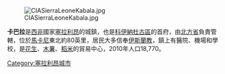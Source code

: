 {{Infobox settlement
<!--See the Table at Infobox Settlement for all fields and descriptions of usage-->
<!-- Basic info  ---------------->
|name             =卡巴拉
|native_name            =  <!-- for cities whose native name is not in English -->
|nickname               = 
|settlement_type        = <!--For Town or Village (Leave blank for the default City)-->
|motto                  =
<!-- images and maps  ----------->
|image_skyline          = All Peoples Congress political rally Sierra Leone 1968-1.jpg
|imagesize              = 350px
|image_caption          = 
|image_flag             = 
|flag_size              =
|image_seal             = 
|seal_size              =
|image_shield           = 
|shield_size            =
|image_blank_emblem     = 
|blank_emblem_type      =
|blank_emblem_size      =
|image_map              = 
|mapsize                = 
|map_caption            = 
|image_map1             = 
|mapsize1               = 
|map_caption1           = 
|image_dot_map          =
|dot_mapsize            =
|dot_map_caption        =
|dot_x =  |dot_y =
|pushpin_map            = Sierra Leone <!-- the name of a location map as per http://en.wikipedia.org/wiki/Template:Location_map -->
|pushpin_label_position =bottom
|pushpin_map_caption    =
|pushpin_mapsize=300
<!-- Location ------------------>
|coordinates_region     = SL
|subdivision_type       = 國家
|subdivision_name       = {{flag|Sierra Leone}}
|subdivision_type1      = 省
|subdivision_name1      = [[北方省_(塞拉利昂)|北方省]]
|subdivision_type2      = 區
|subdivision_name2      = [[科伊納杜古區|科伊納杜古區]]
|subdivision_type3      = 
|subdivision_name3      = 
|subdivision_type4      = 
|subdivision_name4      =
<!-- Politics ----------------->
|government_footnotes   =
|government_type        =
|leader_title = 
|leader_name = 
|leader_title1          =  <!-- for places with, say, both a mayor and a city manager -->
|leader_name1           =
|leader_title2          =
|leader_name2           =
|leader_title3          =
|leader_name3           =
|leader_title4          =
|leader_name4           =
|established_title      =  <!-- Settled -->
|established_date       = 
|established_title2     =  <!-- Incorporated (town) -->
|established_date2      = 
|established_title3     =  <!-- Incorporated (city) -->
|established_date3      =
<!-- Area    --------------------->
|area_magnitude         = 
|unit_pref                =Imperial <!--Enter: Imperial, if Imperial (metric) is desired-->
|area_footnotes           =
|area_total_km2           = 
|area_land_km2            = <!--See table @ Template:Infobox Settlement for details on automatic unit conversion-->
|area_water_km2           =
|area_total_sq_mi         =
|area_land_sq_mi          =
|area_water_sq_mi         =
|area_water_percent       =
|area_urban_km2           =
|area_urban_sq_mi         =
|area_metro_km2           =
|area_metro_sq_mi         =
|area_blank1_title        =
|area_blank1_km2          =
|area_blank1_sq_mi        =
<!-- Population   ----------------------->
|population_as_of               =2010
|population_footnotes           =
|population_note                =
|population_total               =18,770
|population_density_km2         =
|population_density_sq_mi       =
|population_metro               =
|population_density_metro_km2   =
|population_density_metro_sq_mi =
|population_urban               =
|population_density_urban_km2   =
|population_density_urban_sq_mi =
|population_blank1_title        =Ethnicities
|population_blank1              =
|population_blank2_title        =Religions
|population_blank2              =
|population_density_blank1_km2 =   
|population_density_blank1_sq_mi =
<!-- General information  --------------->
|timezone               = GMT
|utc_offset             = -5
|timezone_DST           = 
|utc_offset_DST         = 
|latd=9 |latm=35|lats= |latNS=N
|longd=11|longm=33|longs=|longEW=W
|elevation_footnotes    =  <!--for references: use <ref> tags-->
|elevation_m            = 
|elevation_ft           =
<!-- Area/postal codes & others -------->
|postal_code_type       =  <!-- enter ZIP code, Postcode, Post code, Postal code... -->
|postal_code            =
|area_code              =
|blank_name             =
|blank_info             =
|blank1_name            =
|blank1_info            =
|website                = 
|footnotes              = 
}} 

[[Image:CIASierraLeoneKabala.jpg|thumb]]

'''卡巴拉'''是[[西非|西非]]國家[[塞拉利昂|塞拉利昂]]的城鎮，也是[[科伊納杜古區|科伊納杜古區]]的首府，由[[北方省_(塞拉利昂)|北方省]]負責管轄，位於[[馬卡尼|馬卡尼]]東北約80英里，居民大多信奉[[伊斯蘭教|伊斯蘭教]]，鎮上有醫院、機場和學校，是[[花生|花生]]、[[木薯|木薯]]、[[稻米|稻米]]的貿易中心，2010年人口18,770。

{{coord|9|35|N|11|33|W|region:SL_type:city|display=title}}

[[Category:塞拉利昂城市|Category:塞拉利昂城市]]